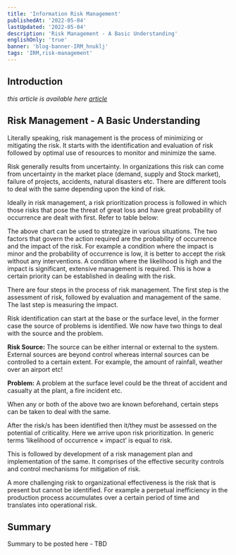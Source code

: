 ```yaml
---
title: 'Information Risk Management'
publishedAt: '2022-05-04'
lastUpdated: '2022-05-04'
description: 'Risk Management - A Basic Understanding'
englishOnly: 'true'
banner: 'blog-banner-IRM_hnuklj'
tags: 'IRM,risk-management'
---
```


## Introduction

_this article is available here [article](https://www.managementstudyguide.com/risk-management.htm)_

## Risk Management - A Basic Understanding

Literally speaking, risk management is the process of minimizing or mitigating the risk. It starts with the identification and evaluation of risk followed by optimal use of resources to monitor and minimize the same.

Risk generally results from uncertainty. In organizations this risk can come from uncertainty in the market place (demand, supply and Stock market), failure of projects, accidents, natural disasters etc. There are different tools to deal with the same depending upon the kind of risk.

Ideally in risk management, a risk prioritization process is followed in which those risks that pose the threat of great loss and have great probability of occurrence are dealt with first. Refer to table below:

<SplitImage>
  <Split>
    <CloudinaryImg
      mdx
      className='!mb-0'
      publicId='e-portfolio/blog/post/irm-basic-understanding_i07wjl'
      width={1000}
      height={600}
      alt='basic understanding risk management'
    />
  </Split>
</SplitImage>

The above chart can be used to strategize in various situations. The two factors that govern the action required are the probability of occurrence and the impact of the risk. For example a condition where the impact is minor and the probability of occurrence is low, it is better to accept the risk without any interventions. A condition where the likelihood is high and the impact is significant, extensive management is required. This is how a certain priority can be established in dealing with the risk.

There are four steps in the process of risk management. The first step is the assessment of risk, followed by evaluation and management of the same. The last step is measuring the impact.

Risk identification can start at the base or the surface level, in the former case the source of problems is identified. We now have two things to deal with the source and the problem.

**Risk Source:** The source can be either internal or external to the system. External sources are beyond control whereas internal sources can be controlled to a certain extent. For example, the amount of rainfall, weather over an airport etc!

**Problem:** A problem at the surface level could be the threat of accident and casualty at the plant, a fire incident etc.

When any or both of the above two are known beforehand, certain steps can be taken to deal with the same.

After the risk/s has been identified then it/they must be assessed on the potential of criticality. Here we arrive upon risk prioritization. In generic terms ‘likelihood of occurrence × impact’ is equal to risk.

This is followed by development of a risk management plan and implementation of the same. It comprises of the effective security controls and control mechanisms for mitigation of risk.

A more challenging risk to organizational effectiveness is the risk that is present but cannot be identified. For example a perpetual inefficiency in the production process accumulates over a certain period of time and translates into operational risk.

## Summary

Summary to be posted here - TBD
